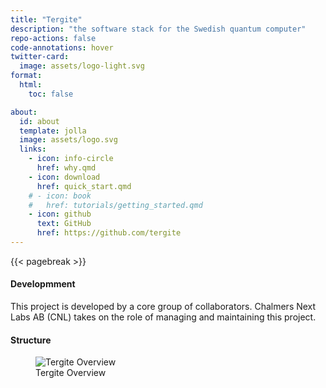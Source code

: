 ```yaml
---
title: "Tergite"
description: "the software stack for the Swedish quantum computer"
repo-actions: false
code-annotations: hover
twitter-card:
  image: assets/logo-light.svg
format:
  html:
    toc: false

about:
  id: about
  template: jolla
  image: assets/logo.svg
  links:
    - icon: info-circle
      href: why.qmd
    - icon: download
      href: quick_start.qmd
    # - icon: book
    #   href: tutorials/getting_started.qmd
    - icon: github
      text: GitHub
      href: https://github.com/tergite
---
```


::: {#about}
:::

{{< pagebreak >}}


#### Developmment

This project is developed by a core group of collaborators.
Chalmers Next Labs AB (CNL) takes on the role of managing and maintaining this project.

#### Structure

![Tergite Overview](./assets/tergite-overview.svg)

